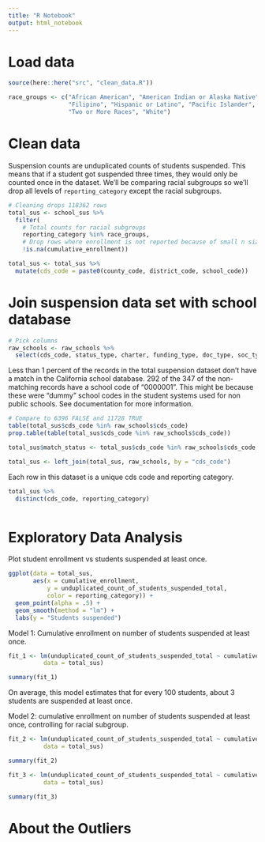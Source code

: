 ```yaml
---
title: "R Notebook"
output: html_notebook
---
```


# Load data 

```r
source(here::here("src", "clean_data.R"))
```

```r
race_groups <- c("African American", "American Indian or Alaska Native", "Asian",
                 "Filipino", "Hispanic or Latino", "Pacific Islander", 
                 "Two or More Races", "White")
```

# Clean data

Suspension counts are unduplicated counts of students suspended. This means that if a student got suspended three times, they would only be counted once in the dataset. We'll be comparing racial subgroups so we'll drop all levels of `reporting_category` except the racial subgroups. 

```r
# Cleaning drops 118362 rows 
total_sus <- school_sus %>% 
  filter(
    # Total counts for racial subgroups
    reporting_category %in% race_groups, 
    # Drop rows where enrollment is not reported because of small n size
    !is.na(cumulative_enrollment)) 
```

```r
total_sus <- total_sus %>% 
  mutate(cds_code = paste0(county_code, district_code, school_code))
```

# Join suspension data set with school database 

```r
# Pick columns 
raw_schools <- raw_schools %>%  
  select(cds_code, status_type, charter, funding_type, doc_type, soc_type)
```

Less than 1 percent of the records in the total suspension dataset don't have a match in the California school database. 292 of the 347 of the non-matching records have a school code of "0000001". This might be because these were "dummy" school codes in the student systems used for non public schools. See documentation for more information.  

```r
# Compare to 6396 FALSE and 11728 TRUE
table(total_sus$cds_code %in% raw_schools$cds_code)
prop.table(table(total_sus$cds_code %in% raw_schools$cds_code))
```

```r
total_sus$match_status <- total_sus$cds_code %in% raw_schools$cds_code
```

```r
total_sus <- left_join(total_sus, raw_schools, by = "cds_code")
```

Each row in this dataset is a unique cds code and reporting category. 

```r
total_sus %>% 
  distinct(cds_code, reporting_category)
```
```r

```


# Exploratory Data Analysis 

Plot student enrollment vs students suspended at least once. 

```r
ggplot(data = total_sus, 
       aes(x = cumulative_enrollment, 
           y = unduplicated_count_of_students_suspended_total, 
           color = reporting_category)) +
  geom_point(alpha = .5) +
  geom_smooth(method = "lm") + 
  labs(y = "Students suspended")
```

Model 1: Cumulative enrollment on number of students suspended at least once. 

```r
fit_1 <- lm(unduplicated_count_of_students_suspended_total ~ cumulative_enrollment, 
          data = total_sus)

summary(fit_1)
```

On average, this model estimates that for every 100 students, about 3 students are suspended at least once. 

Model 2: cumulative enrollment on number of students suspended at least once, controlling for racial subgroup. 

```r
fit_2 <- lm(unduplicated_count_of_students_suspended_total ~ cumulative_enrollment + reporting_category, 
          data = total_sus)

summary(fit_2)
```

```r
fit_3 <- lm(unduplicated_count_of_students_suspended_total ~ cumulative_enrollment + reporting_category + soc_type, 
          data = total_sus)

summary(fit_3)
```

# About the Outliers

```r

```